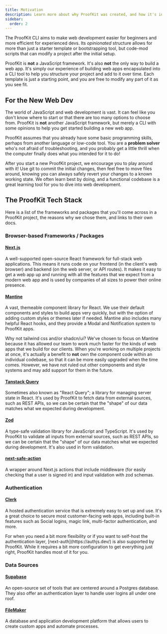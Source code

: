 ```yaml
---
title: Motivation
description: Learn more about why ProofKit was created, and how it's intended to help you.
sidebar:
  order: 2
---
```



The ProofKit CLI aims to make web development easier for beginners and more efficient for experienced devs. Its _opinionated_ structure allows for more than just a starter template or bootstrapping tool, but code-mod scripts that can modify a project after the initial setup.

ProofKit is **not** a JavaScript framework. It's also **not** the only way to build a web app. It's simply our experience of building web apps encapsulated into a CLI tool to help you structure your project and add to it over time. Each template is just a starting point, and you are free to modify any part of it as you see fit.

## For the New Web Dev

The world of JavaScript and web development is vast. It can feel like you don't know where to start or that there are too many options to choose from. ProofKit is **not** another JavaScript framework, but merely a CLI with some opinions to help you get started building a new web app.

ProofKit assumes that you already have some basic programming skills, perhaps from another language or low-code tool. You are a **problem solver** who's not afraid of troubleshooting, and you probably get a little thrill when the computer finally does what you intended for it to do!

After you start a new ProofKit project, we encourage you to play around with it! Use git to commit the initial changes, then feel free to move files around, knowing you can always safely revert your changes to a known working state. We often learn best by doing, and a functional codebase is a great learning tool for you to dive into web development.

<Card
  href="/guides/resources"
  title="Learning Resources"
  description="A list of subjects and tutorials to guide your web development journey."
/>

## The ProofKit Tech Stack

Here is a list of the frameworks and packages that you'll come across in a ProofKit project, the reasons why we chose them, and links to their own docs.

### Browser-based Frameworks / Packages

#### [Next.js](https://nextjs.org/docs)

A well-supported open-source React framework for full-stack web applications. This means it runs code on your frontend (in the client's web browser) and backend (on the web server, or API routes). It makes it easy to get a web app up and running with all the features that we expect from a modern web app and is used by companies of all sizes to power their online presence.

#### [Mantine](https://mantine.dev/)

A vast, themeable component library for React. We use their default components and styles to build apps very quickly, but with the option of adding custom styles or themes later if needed. Mantine also includes many helpful React hooks, and they provide a Modal and Notification system to ProofKit apps.

Why not tailwind css and/or shadcn/ui? We've chosen to focus on Mantine because it has allowed our team to work much faster for the kinds of web apps that we build for our clients. When you're working on multiple projects at once, it's actually a benefit to **not** own the component code within an individual codebase, so that it can be more easily upgraded when the time comes. However, we have not ruled out other components and style systems and may add support for them in the future.

#### [Tanstack Query](https://tanstack.com/query)

Sometimes also known as "React Query"; a library for managing server state in React. It's used by ProofKit to fetch data from external sources, such as REST APIs, so we can be certain that the "shape" of our data matches what we expected during development.

#### [Zod](https://zod.dev/)

A type-safe validation library for JavaScript and TypeScript. It's used by ProofKit to validate all inputs from external sources, such as REST APIs, so we can be certain that the "shape" of our data matches what we expected during development. It's also used in form validation.

#### [next-safe-action](https://next-safe-action.dev/docs/getting-started)

A wrapper around Next.js actions that include middleware (for easily checking that a user is signed in) and input validation with zod schemas.

### Authentication

#### [Clerk](https://clerk.com/)

A hosted authentication service that is extremely easy to set up and use. It's a great choice to secure most customer-facing web apps, including built-in features such as Social logins, magic link, multi-factor authentication, and more.

<Callout type="info">
  For when you need a bit more flexibility or if you want to self-host the authentication layer, [next-auth](https://authjs.dev/) is also supported by ProofKit. While it requires a bit more configuration to get everything just right, ProofKit handles most of it for you.
</Callout>

### Data Sources

#### [Supabase](https://supabase.com/)

An open-source set of tools that are centered around a Postgres database. They also offer an authentication layer to handle user logins all under one roof.

#### [FileMaker](https://www.claris.com/)

A database and application development platform that allows users to create custom apps and automate processes.
